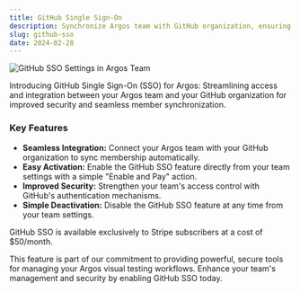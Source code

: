 ```yaml
---
title: GitHub Single Sign-On
description: Synchronize Argos team with GitHub organization, ensuring seamless member synchronization and enhanced security.
slug: github-sso
date: 2024-02-28
---
```


![GitHub SSO Settings in Argos Team](/assets/changelogs/github-sso/github-sso-settings.png)

Introducing GitHub Single Sign-On (SSO) for Argos: Streamlining access and integration between your Argos team and your GitHub organization for improved security and seamless member synchronization.

### Key Features

- **Seamless Integration:** Connect your Argos team with your GitHub organization to sync membership automatically.
- **Easy Activation:** Enable the GitHub SSO feature directly from your team settings with a simple "Enable and Pay" action.
- **Improved Security:** Strengthen your team's access control with GitHub's authentication mechanisms.
- **Simple Deactivation:** Disable the GitHub SSO feature at any time from your team settings.

GitHub SSO is available exclusively to Stripe subscribers at a cost of $50/month.

This feature is part of our commitment to providing powerful, secure tools for managing your Argos visual testing workflows. Enhance your team's management and security by enabling GitHub SSO today.
